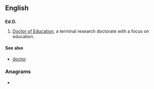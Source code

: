 ==English==

==={{abbreviation}}===
'''Ed.D.'''

# [[Doctor of Education]], a terminal research doctorate with a focus on education.

====See also====
* [[doctor]]

===Anagrams===
* {{alphagram|[[DDE#English|DDE]]}}